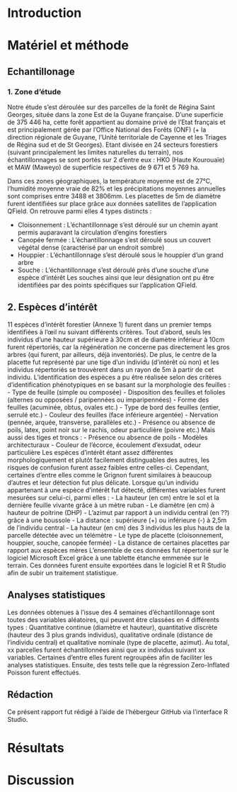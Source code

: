 # Introduction

# Matériel et méthode

## Echantillonage 
### 1. Zone d'étude

Notre étude s’est déroulée sur des parcelles de la forêt de Régina Saint Georges, située dans la zone Est de la Guyane française. D’une superficie de 375 446 ha, cette forêt appartient au domaine privé de l’Etat français et est principalement gérée par l’Office National des Forêts (ONF) (+ la direction régionale de Guyane, l’Unité territoriale de Cayenne et les Triages de Régina sud et de St Georges).
Etant divisée en 24 secteurs forestiers (suivant principalement les limites naturelles du terrain), nos échantillonnages se sont portés sur 2 d’entre eux : HKO (Haute Kourouaïe) et MAW (Maweyo) de superficie respectives de 9 671 et 5 769 ha. 

Dans ces zones géographiques, la température moyenne est de 27°C, l’humidité moyenne vraie de 82% et les précipitations moyennes annuelles sont comprises entre 3488 et 3806mm.
Les placettes de 5m de diamètre furent identifiées sur place grâce aux données satellites de l’application QField. On retrouve parmi elles 4 types distincts :

-	Cloisonnement : L’échantillonnage s’est déroulé sur un chemin ayant permis auparavant la circulation d’engins forestiers
-	Canopée fermée : L’échantillonnage s’est déroulé sous un couvert végétal dense (caractérisé par un endroit sombre)
-	Houppier : L’échantillonnage s’est déroulé sous le houppier d’un grand arbre
-	Souche : L’échantillonnage s’est déroulé près d’une souche d’une espèce d’intérêt
Les souches ainsi que leur désignation ont pu être identifiées par des points spécifiques sur l’application QField.


## 2. Espèces d'intérêt 

11 espèces d’intérêt forestier (Annexe 1) furent dans un premier temps identifiées à l’œil nu suivant différents critères. 
Tout d’abord, seuls les individus d’une hauteur supérieure à 30cm et de diamètre inférieur à 10cm furent répertoriés, car la régénération ne concerne pas directement les gros arbres (qui furent, par ailleurs, déjà inventoriés). De plus, le centre de la placette fut représenté par une tige d’un individu (d’intérêt où non) et les individus répertoriés se trouvèrent dans un rayon de 5m à partir de cet individu.
L’identification des espèces a pu être réalisée selon des critères d’identification phénotypiques en se basant sur la morphologie des feuilles :
-	Type de feuille (simple ou composée)
-	Disposition des feuilles et folioles (alternes ou opposées / paripennées ou imparipennées)
-	Forme des feuilles (acuminée, obtus, ovales etc.)
-	Type de bord des feuilles (entier, serrulé etc.)
-	Couleur des feuilles (face inférieure argentée)
-	Nervation (pennée, arquée, transverse, parallèles etc.)
-	Présence ou absence de poils, latex, point noir sur le rachis, odeur particulière (poivre etc.)
Mais aussi des tiges et troncs :
-	Présence ou absence de poils
-	Modèles architecturaux
-	Couleur de l’écorce, écoulement d’exsudat, odeur particulière
Les espèces d’intérêt étant assez différentes morphologiquement et plutôt facilement distinguables des autres, les risques de confusion furent assez faibles entre celles-ci. Cependant, certaines d’entre elles comme le Grignon furent similaires à beaucoup d’autres et leur détection fut plus délicate.
Lorsque qu’un individu appartenant à une espèce d’intérêt fut détecté, différentes variables furent mesurées sur celui-ci, parmi elles :
-	La hauteur (en cm) entre le sol et la dernière feuille vivante grâce à un mètre ruban
-	Le diamètre (en cm) à hauteur de poitrine (DHP)
-	L’azimut par rapport à un individu central (en ??) grâce à une boussole
-	La distance : supérieure (+) ou inférieure (-) à 2,5m de l’individu central
-	La hauteur (en cm) des 3 individus les plus hauts de la parcelle détectée avec un télémètre
-	Le type de placette (cloisonnement, houppier, souche, canopée fermée)
-	La distance de certaines placettes par rapport aux espèces mères 
L’ensemble de ces données fut répertorié sur le logiciel Microsoft Excel grâce à une tablette étanche emmenée sur le terrain. Ces données furent ensuite exportées dans le logiciel R et R Studio afin de subir un traitement statistique.

## Analyses statistiques

Les données obtenues à l’issue des 4 semaines d’échantillonnage sont toutes des variables aléatoires, qui peuvent être classées en 4 différents types : Quantitative continue (diamètre et hauteur), quantitative discrète (hauteur des 3 plus grands individus), qualitative ordinale (distance de l’individu central) et qualitative nominale (type de placette, azimut).
Au total, xx parcelles furent échantillonnées ainsi que xx individus suivant xx variables. 
Certaines d’entre elles furent regroupées afin de faciliter les analyses statistiques.
Ensuite, des tests telle que la régression Zero-Inflated Poisson furent effectués. 

## Rédaction

Ce présent rapport fut rédigé à l’aide de l’hébergeur GitHub via l’interface R Studio.

# Résultats

# Discussion
